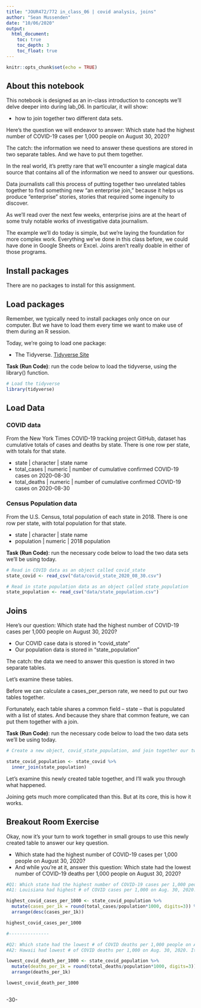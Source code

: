 ```yaml
---
title: "JOUR472/772 in_class_06 | covid analysis, joins"
author: "Sean Mussenden"
date: "10/06/2020"
output:
  html_document:
    toc: true
    toc_depth: 3
    toc_float: true
---
```


```r
knitr::opts_chunk$set(echo = TRUE)
```

## About this notebook

This notebook is designed as an in-class introduction to concepts we'll delve deeper into during lab_06.  In particular, it will show:

* how to join together two different data sets.  

Here's the question we will endeavor to answer: Which state had the highest number of COVID-19 cases per 1,000 people on August 30, 2020?  

The catch: the information we need to answer these questions are stored in two separate tables.  And we have to put them together. 

In the real world, it's pretty rare that we'll encounter a single magical data source that contains all of the information we need to answer our questions.  

Data journalists call this process of putting together two unrelated tables together to find something new "an enterprise join," because it helps us produce "enterprise" stories, stories that required some ingenuity to discover.        

As we'll read over the next few weeks, enterprise joins are at the heart of some truly notable works of investigative data journalism.

The example we'll do today is simple, but we're laying the foundation for more complex work. Everything we've done in this class before, we could have done in Google Sheets or Excel. Joins aren't really doable in either of those programs. 

## Install packages

There are no packages to install for this assignment.

## Load packages

Remember, we typically need to install packages only once on our computer.  But we have to load them every time we want to make use of them during an R session.  

Today, we're going to load one package:

* The Tidyverse. [Tidyverse Site](https://www.Tidyverse.org/)

**Task (Run Code)**: run the code below to load the tidyverse, using the library() function.

```r
# Load the tidyverse
library(tidyverse)

```

## Load Data

### COVID data
From the New York Times COVID-19 tracking project GitHub, dataset has cumulative totals of cases and deaths by state.  There is one row per state, with totals for that state.

* state | character | state name
* total_cases | numeric | number of cumulative confirmed COVID-19 cases on 2020-08-30
* total_deaths | numeric | number of cumulative confirmed COVID-19 cases on 2020-08-30

### Census Population data

From the U.S. Census, total population of each state in 2018.  There is one row per state, with total population for that state.

* state | character | state name
* population | numeric | 2018 population

**Task (Run Code)**: run the necessary code below to load the two data sets we'll be using today.

```r

# Read in COVID data as an object called covid_state
state_covid <- read_csv("data/covid_state_2020_08_30.csv")

# Read in state population data as an object called state_population
state_population <- read_csv("data/state_population.csv")

```

## Joins

Here's our question:  Which state had the highest number of COVID-19 cases per 1,000 people on August 30, 2020?

* Our COVID case data is stored in "covid_state"  
* Our population data is stored in "state_population"

The catch: the data we need to answer this question is stored in two separate tables.  

Let's examine these tables.

Before we can calculate a cases_per_person rate, we need to put our two tables together.

Fortunately, each table shares a common field -- state -- that is populated with a list of states. And because they share that common feature, we can put them together with a join.

**Task (Run Code)**: run the necessary code below to load the two data sets we'll be using today.


```r
# Create a new object, covid_state_population, and join together our two fields

state_covid_population <- state_covid %>%
  inner_join(state_population)

```
Let's examine this newly created table together, and I'll walk you through what happened.

Joining gets much more complicated than this.  But at its core, this is how it works.    

## Breakout Room Exercise

Okay, now it's your turn to work together in small groups to use this newly created table to answer our key question.

*  Which state had the highest number of COVID-19 cases per 1,000 people on August 30, 2020?
*  And while you're at it, answer this question: Which state had the lowest number of COVID-19 deaths per 1,000 people on August 30, 2020?

```r

#Q1: Which state had the highest number of COVID-19 cases per 1,000 people on August 30, 2020?
#A1: Louisiana had highest # of COVID cases per 1,000 on Aug. 30, 2020. It was 31.666 cases per 1,000.

highest_covid_cases_per_1000 <- state_covid_population %>%
  mutate(cases_per_1k = round(total_cases/population*1000, digits=3)) %>%
  arrange(desc(cases_per_1k))

highest_covid_cases_per_1000

#---------------

#Q2: Which state had the lowest # of COVID deaths per 1,000 people on Aug 30, 2020.
#A2: Hawaii had lowest # of COVID deaths per 1,000 on Aug. 30, 2020. It was 0.044 deaths per 1,000.

lowest_covid_death_per_1000 <- state_covid_population %>%
  mutate(deaths_per_1k = round(total_deaths/population*1000, digits=3)) %>%
  arrange(deaths_per_1k)

lowest_covid_death_per_1000



```

-30-
